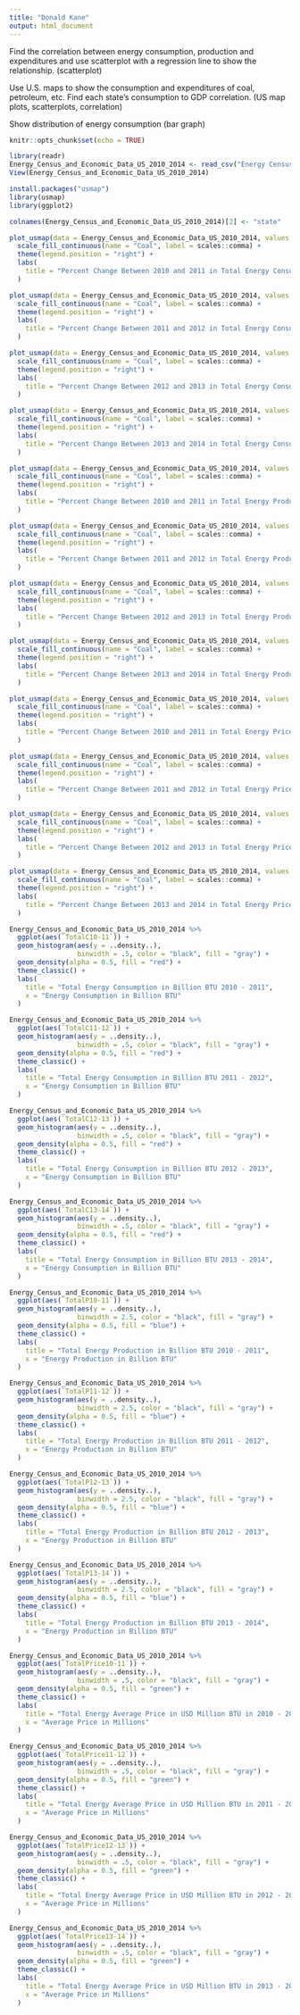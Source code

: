 ```yaml
---
title: "Donald Kane"
output: html_document
---
```


Find the correlation between energy consumption, production and expenditures and use scatterplot with a regression line to show the relationship. (scatterplot)

Use U.S. maps to show the consumption and expenditures of coal, petroleum, etc. Find each state’s consumption to GDP correlation. (US map plots, scatterplots, correlation)

Show distribution of energy consumption (bar graph)


```r
knitr::opts_chunk$set(echo = TRUE)
```

```r
library(readr)
Energy_Census_and_Economic_Data_US_2010_2014 <- read_csv("Energy Census and Economic Data US 2010-2014.csv")
View(Energy_Census_and_Economic_Data_US_2010_2014)
```

```r
install.packages("usmap")
library(usmap)
library(ggplot2)
```

``` r
colnames(Energy_Census_and_Economic_Data_US_2010_2014)[2] <- "state"

plot_usmap(data = Energy_Census_and_Economic_Data_US_2010_2014, values = "TotalC10-11", color = "red") + 
  scale_fill_continuous(name = "Coal", label = scales::comma) + 
  theme(legend.position = "right") +
  labs(
    title = "Percent Change Between 2010 and 2011 in Total Energy Consumption"
  )

plot_usmap(data = Energy_Census_and_Economic_Data_US_2010_2014, values = "TotalC11-12", color = "red") + 
  scale_fill_continuous(name = "Coal", label = scales::comma) + 
  theme(legend.position = "right") +
  labs(
    title = "Percent Change Between 2011 and 2012 in Total Energy Consumption"
  )

plot_usmap(data = Energy_Census_and_Economic_Data_US_2010_2014, values = "TotalC12-13", color = "red") + 
  scale_fill_continuous(name = "Coal", label = scales::comma) + 
  theme(legend.position = "right") +
  labs(
    title = "Percent Change Between 2012 and 2013 in Total Energy Consumption"
  )

plot_usmap(data = Energy_Census_and_Economic_Data_US_2010_2014, values = "TotalC13-14", color = "red") + 
  scale_fill_continuous(name = "Coal", label = scales::comma) + 
  theme(legend.position = "right") +
  labs(
    title = "Percent Change Between 2013 and 2014 in Total Energy Consumption"
  )
```

```r
plot_usmap(data = Energy_Census_and_Economic_Data_US_2010_2014, values = "TotalP10-11", color = "red") + 
  scale_fill_continuous(name = "Coal", label = scales::comma) + 
  theme(legend.position = "right") +
  labs(
    title = "Percent Change Between 2010 and 2011 in Total Energy Production"
  )

plot_usmap(data = Energy_Census_and_Economic_Data_US_2010_2014, values = "TotalP11-12", color = "red") + 
  scale_fill_continuous(name = "Coal", label = scales::comma) + 
  theme(legend.position = "right") +
  labs(
    title = "Percent Change Between 2011 and 2012 in Total Energy Production"
  )

plot_usmap(data = Energy_Census_and_Economic_Data_US_2010_2014, values = "TotalP12-13", color = "red") + 
  scale_fill_continuous(name = "Coal", label = scales::comma) + 
  theme(legend.position = "right") +
  labs(
    title = "Percent Change Between 2012 and 2013 in Total Energy Production"
  )

plot_usmap(data = Energy_Census_and_Economic_Data_US_2010_2014, values = "TotalP13-14", color = "red") + 
  scale_fill_continuous(name = "Coal", label = scales::comma) + 
  theme(legend.position = "right") +
  labs(
    title = "Percent Change Between 2013 and 2014 in Total Energy Production"
  )
```

```r
plot_usmap(data = Energy_Census_and_Economic_Data_US_2010_2014, values = "TotalPrice10-11", color = "red") + 
  scale_fill_continuous(name = "Coal", label = scales::comma) + 
  theme(legend.position = "right") +
  labs(
    title = "Percent Change Between 2010 and 2011 in Total Energy Price"
  )

plot_usmap(data = Energy_Census_and_Economic_Data_US_2010_2014, values = "TotalPrice11-12", color = "red") + 
  scale_fill_continuous(name = "Coal", label = scales::comma) + 
  theme(legend.position = "right") +
  labs(
    title = "Percent Change Between 2011 and 2012 in Total Energy Price"
  )

plot_usmap(data = Energy_Census_and_Economic_Data_US_2010_2014, values = "TotalPrice12-13", color = "red") + 
  scale_fill_continuous(name = "Coal", label = scales::comma) + 
  theme(legend.position = "right") +
  labs(
    title = "Percent Change Between 2012 and 2013 in Total Energy Price"
  )

plot_usmap(data = Energy_Census_and_Economic_Data_US_2010_2014, values = "TotalPrice13-14", color = "red") + 
  scale_fill_continuous(name = "Coal", label = scales::comma) + 
  theme(legend.position = "right") +
  labs(
    title = "Percent Change Between 2013 and 2014 in Total Energy Price"
  )
```



```r
Energy_Census_and_Economic_Data_US_2010_2014 %>%
  ggplot(aes(`TotalC10-11`)) +
  geom_histogram(aes(y = ..density..),
                 binwidth = .5, color = "black", fill = "gray") +
  geom_density(alpha = 0.5, fill = "red") + 
  theme_classic() + 
  labs(
    title = "Total Energy Consumption in Billion BTU 2010 - 2011",
    x = "Energy Consumption in Billion BTU"
  )

Energy_Census_and_Economic_Data_US_2010_2014 %>%
  ggplot(aes(`TotalC11-12`)) +
  geom_histogram(aes(y = ..density..),
                 binwidth = .5, color = "black", fill = "gray") +
  geom_density(alpha = 0.5, fill = "red") +
  theme_classic() + 
  labs(
    title = "Total Energy Consumption in Billion BTU 2011 - 2012",
    x = "Energy Consumption in Billion BTU"
  )

Energy_Census_and_Economic_Data_US_2010_2014 %>%
  ggplot(aes(`TotalC12-13`)) +
  geom_histogram(aes(y = ..density..),
                 binwidth = .5, color = "black", fill = "gray") +
  geom_density(alpha = 0.5, fill = "red") +
  theme_classic() + 
  labs(
    title = "Total Energy Consumption in Billion BTU 2012 - 2013",
    x = "Energy Consumption in Billion BTU"
  )

Energy_Census_and_Economic_Data_US_2010_2014 %>%
  ggplot(aes(`TotalC13-14`)) +
  geom_histogram(aes(y = ..density..),
                 binwidth = .5, color = "black", fill = "gray") +
  geom_density(alpha = 0.5, fill = "red") +
  theme_classic() + 
  labs(
    title = "Total Energy Consumption in Billion BTU 2013 - 2014",
    x = "Energy Consumption in Billion BTU"
  )
```

```r
Energy_Census_and_Economic_Data_US_2010_2014 %>%
  ggplot(aes(`TotalP10-11`)) +
  geom_histogram(aes(y = ..density..),
                 binwidth = 2.5, color = "black", fill = "gray") +
  geom_density(alpha = 0.5, fill = "blue") + 
  theme_classic() + 
  labs(
    title = "Total Energy Production in Billion BTU 2010 - 2011",
    x = "Energy Production in Billion BTU"
  )

Energy_Census_and_Economic_Data_US_2010_2014 %>%
  ggplot(aes(`TotalP11-12`)) +
  geom_histogram(aes(y = ..density..),
                 binwidth = 2.5, color = "black", fill = "gray") +
  geom_density(alpha = 0.5, fill = "blue") +
  theme_classic() + 
  labs(
    title = "Total Energy Production in Billion BTU 2011 - 2012",
    x = "Energy Production in Billion BTU"
  )

Energy_Census_and_Economic_Data_US_2010_2014 %>%
  ggplot(aes(`TotalP12-13`)) +
  geom_histogram(aes(y = ..density..),
                 binwidth = 2.5, color = "black", fill = "gray") +
  geom_density(alpha = 0.5, fill = "blue") +
  theme_classic() + 
  labs(
    title = "Total Energy Production in Billion BTU 2012 - 2013",
    x = "Energy Production in Billion BTU"
  )

Energy_Census_and_Economic_Data_US_2010_2014 %>%
  ggplot(aes(`TotalP13-14`)) +
  geom_histogram(aes(y = ..density..),
                 binwidth = 2.5, color = "black", fill = "gray") +
  geom_density(alpha = 0.5, fill = "blue") +
  theme_classic() + 
  labs(
    title = "Total Energy Production in Billion BTU 2013 - 2014",
    x = "Energy Production in Billion BTU"
  )
```

```r
Energy_Census_and_Economic_Data_US_2010_2014 %>%
  ggplot(aes(`TotalPrice10-11`)) +
  geom_histogram(aes(y = ..density..),
                 binwidth = .5, color = "black", fill = "gray") +
  geom_density(alpha = 0.5, fill = "green") + 
  theme_classic() + 
  labs(
    title = "Total Energy Average Price in USD Million BTU in 2010 - 2011",
    x = "Average Price in Millions"
  )

Energy_Census_and_Economic_Data_US_2010_2014 %>%
  ggplot(aes(`TotalPrice11-12`)) +
  geom_histogram(aes(y = ..density..),
                 binwidth = .5, color = "black", fill = "gray") +
  geom_density(alpha = 0.5, fill = "green") +
  theme_classic() + 
  labs(
    title = "Total Energy Average Price in USD Million BTU in 2011 - 2012",
    x = "Average Price in Millions"
  )

Energy_Census_and_Economic_Data_US_2010_2014 %>%
  ggplot(aes(`TotalPrice12-13`)) +
  geom_histogram(aes(y = ..density..),
                 binwidth = .5, color = "black", fill = "gray") +
  geom_density(alpha = 0.5, fill = "green") +
  theme_classic() + 
  labs(
    title = "Total Energy Average Price in USD Million BTU in 2012 - 2013",
    x = "Average Price in Millions"
  )

Energy_Census_and_Economic_Data_US_2010_2014 %>%
  ggplot(aes(`TotalPrice13-14`)) +
  geom_histogram(aes(y = ..density..),
                 binwidth = .5, color = "black", fill = "gray") +
  geom_density(alpha = 0.5, fill = "green") +
  theme_classic() + 
  labs(
    title = "Total Energy Average Price in USD Million BTU in 2013 - 2014",
    x = "Average Price in Millions"
  )
```













